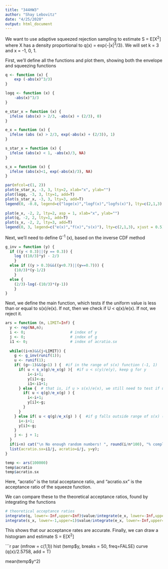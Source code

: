 ```yaml
---
title: "344HW3"
author: "Shay Lebovitz"
date: "4/25/2020"
output: html_document
---
```


We want to use adaptive squeezed rejection sampling to estimate S = E[X^2^] where X has a density proportional to q(x) = exp{-|x|^3^/3}. We will set k = 3 and x = -1, 0, 1.

First, we'll define all the functions and plot them, showing both the envelope and squeezing functions
```r
q <- function (x) {
    exp (-abs(x)^3/3)
}

logq <- function (x) {
    -abs(x)^3/3
}

e_star_x = function (x) {
  ifelse (abs(x) > 2/3, -abs(x) + (2/3), 0)
}

e_x = function (x) {
  ifelse (abs (x) > 2/3, exp(-abs(x) + (2/3)), 1)
}

s_star_x = function (x) {
  ifelse (abs(x) < 1, -abs(x)/3, NA)
}

s_x = function (x) {
  ifelse (abs(x)<1, exp(-abs(x)/3), NA)
}

par(mfcol=c(1, 2))              
plot(e_star_x, -3, 3, lty=2, xlab="x", ylab="")
plot(logq, -3, 3, lty=1, add=T)
plot(s_star_x, -3, 3, lty=3, add=T)
legend(0, -0.8, legend=c("loge(x)","logf(x)","logfs(x)"), lty=c(2,1,3), xjust = 0.5)
             
plot(e_x, -2, 2, lty=2, asp = 1, xlab="x", ylab="")
plot(q, -2, 2, lty=1, add=T)
plot(s_x, -2, 2, lty=3, add=T)
legend(0, 3, legend=c("e(x)","f(x)","s(x)"), lty=c(2,1,3), xjust = 0.5)
```

Next, we'll need to define G^-1^ (x), based on the inverse CDF method

```r
g_inv = function (y) {
  if ((y < 0.3)||(y == 0.3)) {
    log ((10/3)*y) - 2/3
    }
  else if ((y > 0.3)&&((y<0.7)||(y==0.7))) {
    (10/3)*(y-1/2)
    }
  else {
    (2/3)-log(-(10/3)*(y-1))
    }
}
```

Next, we define the main function, which tests if the uniform value is less than or equal to s(x)/e(x). If not, then we check if U < q(x)/e(x). If not, we reject it.
```r
ars = function (n, LIMIT=Inf) {
  y <- rep(NA,n);
  i <- 0;                    # index of y
  j <- 0;                    # index of g
  i1 <- 0;                   # index of acratio.sx
  
  while((i<n)&&(j<LIMIT)) {
    g <- g_inv(runif(1));
    u <- runif(1);
    if( (g>-1)&&(g<1) ) {  #if in the range of s(x) function (-1, 1)
      if( u < s_x(g)/e_x(g) ){  #if u < s(y)/e(y), keep g for y
          i<-i+1;
          y[i]<-g;
          i1<-i1+1;
      } else {  # that is, if u > s(x)/e(x), we still need to test if u < q(x)/e(x)
        if( u < q(g)/e_x(g) ) {
          i<-i+1; 
          y[i]<-g;
        } 
      }
    } else if( u < q(g)/e_x(g) ) {  #if g falls outside range of s(x) (-1, 1) but still <f(y)/e(y)
      i<-i+1;
      y[i]<-g;
    } 
    j <- j + 1;
  }
  if(i<n) cat("\n No enough random numbers! ", round(i/n*100), "% complete.\n");
  list(acratio.sx=i1/j, acratio=i/j, y=y);
}

temp <- ars(100000)    
temp$acratio                  
temp$acratio.sx
```
Here, "acratio" is the total acceptance ratio, and "acratio.sx" is the acceptance ratio of the squeeze function.

We can compare these to the theoretical acceptance ratios, found by integrating the functions
```r
# theoretical acceptance ratios
integrate(q, lower=-Inf,upper=Inf)$value/integrate(e_x, lower=-Inf,upper=Inf)$value #0.7715454
integrate(s_x, lower=-1,upper=1)$value/integrate(e_x, lower=-Inf,upper=Inf)$value #0.5071136
```
    
This shows that our acceptance rates are accurate. Finally, we can draw a histogram and estimate S = E[X^2^]    

```r
par (mfrow = c(1,1))
hist (temp$y, breaks = 50, freq=FALSE)
curve (q(x)/2.5758, add = T)

mean(temp$y^2)